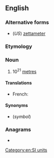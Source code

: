 {{also|zettamètre|zetta-metre}}

==English==

===Alternative forms===
* (''US'') [[zettameter]]

===Etymology===
{{prefix|en|zetta|metre}}

===Noun===
{{en-noun}}

# 10<sup>21</sup> [[metre]]s

====Translations====
{{trans-top|10^21 metres}}
* French: {{t+|fr|zettamètre|m}}
{{trans-mid}}
{{trans-bottom}}

====Synonyms====
* {{l|en|Zm}} (''symbol'')

===Anagrams===
* {{l|en|zettameter}}

[[Category:en:SI units]]